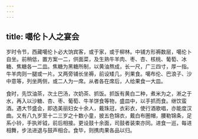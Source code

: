```yaml
---
---
---
```

title: 噶伦卜人之宴会
---



岁时令节，西藏噶伦卜必大饷宾客，或于家，或于柳林。中铺方形褥数层，噶伦卜自坐。前稍低，置方案一二，供面菜，及生熟牛羊肉、枣、杏、核桃、葡萄、冰糖、焦糖各一二皿。焦糖为黑糖所制，以黄油熬成，长一尺，广三四寸，厚一指。牛羊肉则一腿或一片。又两旁铺长坐褥，前设矮几，列果食。噶布伦、巴浪子、沙中意等，列坐两侧，或二人为一席。从者各在席后，人给果食一大皿。

食时，先饮油茶，次土巴汤，次奶茶、抓饭。抓饭有黄白二种，煮米为之，淅之于水，再入以沙糖、杏、枣、葡萄、牛羊饼食等物，盛皿中，以手抓而食。继饮蛮酒。遇大节盛会，即选美丽妇女十余人，戴珠冠，衣彩衣，使行酒歌唱，亦能度汉曲。又有八九岁至十二三岁之十数小童，披五色锦衣，戴白布圈帽，腰勒锦条，足系小铃，手执斧钺，前后相接。更设鼓十余面，司鼓者装束亦同。进食一巡，每进相舞，步法进退与鼓声相合。食毕，则携肉果各品以归。